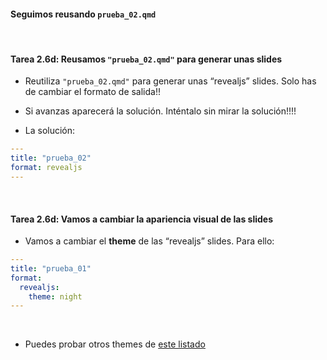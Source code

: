 

#### Seguimos reusando  `prueba_02.qmd`

<br>

::: {.callout-important icon="false"}
#### Tarea 2.6d: Reusamos `"prueba_02.qmd"` para generar unas slides

- Reutiliza `"prueba_02.qmd"` para generar unas "revealjs" slides. Solo has de cambiar el formato de salida!!


::: {.fragment}
- Si avanzas aparecerá la solución. Inténtalo sin mirar la solución!!!!
:::

::: {.fragment}

- La solución: 

```yaml
---
title: "prueba_02"
format: revealjs
---
```    

:::
:::

<br>

::: {.fragment}

::: {.callout-important icon="false"}
#### Tarea 2.6d: Vamos a cambiar la apariencia visual de las slides

- Vamos a cambiar el **theme** de las "revealjs" slides. Para ello:

```yaml
---
title: "prueba_01"
format:
  revealjs:
    theme: night
---
```    

<br>

::: {.fragment}
- Puedes probar otros themes de [este listado](https://quarto.org/docs/presentations/revealjs/themes.html#using-themes)
:::

:::

:::


<br>


